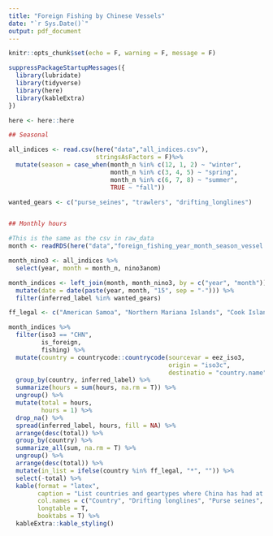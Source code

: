 ---
title: "Foreign Fishing by Chinese Vessels"
date: "`r Sys.Date()`"
output: pdf_document
---

```{r setup, include=FALSE}
knitr::opts_chunk$set(echo = F, warning = F, message = F)
```

```{r}
suppressPackageStartupMessages({
  library(lubridate)
  library(tidyverse)
  library(here)
  library(kableExtra)
})

here <- here::here

## Seasonal

all_indices <- read.csv(here("data","all_indices.csv"),
                        stringsAsFactors = F)%>%
  mutate(season = case_when(month_n %in% c(12, 1, 2) ~ "winter",
                            month_n %in% c(3, 4, 5) ~ "spring",
                            month_n %in% c(6, 7, 8) ~ "summer",
                            TRUE ~ "fall"))

wanted_gears <- c("purse_seines", "trawlers", "drifting_longlines")


## Monthly hours

#This is the same as the csv in raw_data
month <- readRDS(here("data","foreign_fishing_year_month_season_vessel.rds"))

month_nino3 <- all_indices %>% 
  select(year, month = month_n, nino3anom)

month_indices <- left_join(month, month_nino3, by = c("year", "month")) %>% 
  mutate(date = date(paste(year, month, "15", sep = "-"))) %>% 
  filter(inferred_label %in% wanted_gears)
```

```{r}
ff_legal <- c("American Samoa", "Northern Mariana Islands", "Cook Islands", "Micronesia (Federated States of)", "Fiji", "French Polynesia", "Guam", "Kiribati", "Marshall Islands", "Nauru", "New Caledonia", "Niue", "Palau", "Papua New Guinea", "Philippines", "Samoa", "Solomon Islands", "Chinese Taipei", "Tokelau", "Tonga", "Tuvalu", "Vanuatu")

month_indices %>% 
  filter(iso3 == "CHN",
         is_foreign,
         fishing) %>% 
  mutate(country = countrycode::countrycode(sourcevar = eez_iso3,
                                            origin = "iso3c",
                                            destinatio = "country.name")) %>%
  group_by(country, inferred_label) %>% 
  summarize(hours = sum(hours, na.rm = T)) %>% 
  ungroup() %>% 
  mutate(total = hours,
         hours = 1) %>% 
  drop_na() %>% 
  spread(inferred_label, hours, fill = NA) %>% 
  arrange(desc(total)) %>% 
  group_by(country) %>% 
  summarize_all(sum, na.rm = T) %>% 
  ungroup() %>% 
  arrange(desc(total)) %>%
  mutate(in_list = ifelse(country %in% ff_legal, "*", "")) %>% 
  select(-total) %>% 
  kable(format = "latex",
        caption = "List countries and geartypes where China has had at least one hour of foreign fishing activity between 2012 and 2018, as identified by Global Fishing Watch (www.globalfishingwatch.org). An asterisk (*) indicates knowledge of an existing agreement. Countries are sorted in descending order according to the total ammount of foreign fishing hours.",
        col.names = c("Country", "Drifting longlines", "Purse seines", "Trawlers", "Known"),
        longtable = T,
        booktabs = T) %>% 
  kableExtra::kable_styling()
```



